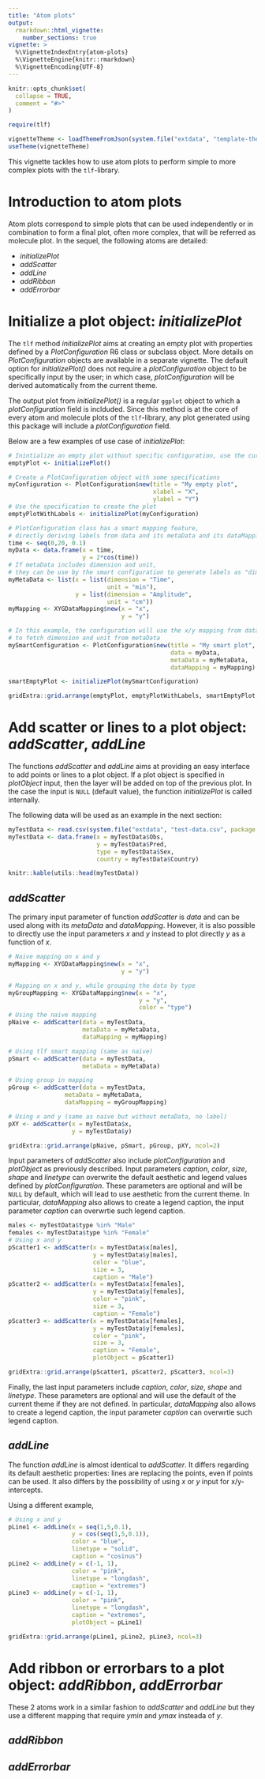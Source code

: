 ```yaml
---
title: "Atom plots"
output: 
  rmarkdown::html_vignette:
    number_sections: true
vignette: >
  %\VignetteIndexEntry{atom-plots}
  %\VignetteEngine{knitr::rmarkdown}
  %\VignetteEncoding{UTF-8}
---
```


```r
knitr::opts_chunk$set(
  collapse = TRUE,
  comment = "#>"
)
```

```r
require(tlf)
```

```r
vignetteTheme <- loadThemeFromJson(system.file("extdata", "template-theme.json", package = "tlf"))
useTheme(vignetteTheme)
```
This vignette tackles how to use atom plots to perform simple to more complex plots with the `tlf`-library.

# Introduction to atom plots

Atom plots correspond to simple plots that can be used independently or in combination to form a final plot, often more complex, that will be referred as molecule plot.
In the sequel, the following atoms are detailed:

- *initializePlot*
- *addScatter*
- *addLine*
- *addRibbon*
- *addErrorbar*

# Initialize a plot object: *initializePlot*

The `tlf` method *initializePlot* aims at creating an empty plot with properties defined by a *PlotConfiguration* R6 class or subclass object.
More details on *PlotConfiguration* objects are available in a separate vignette.
The default option for *initializePlot()* does not require a *plotConfiguration* object to be specifically input by the user; 
in which case, *plotConfiguration* will be derived automatically from the current theme.

The output plot from *initializePlot()* is a regular `ggplot` object to which a *plotConfiguration* field is inclduded.
Since this method is at the core of every atom and molecule plots of the `tlf`-library, any plot generated using this package will include a *plotConfiguration* field.

Below are a few examples of use case of *initializePlot*:
```r
# Inintialize an empty plot without specific configuration, use the current theme
emptyPlot <- initializePlot()

# Create a PlotConfiguration object with some specifications
myConfiguration <- PlotConfiguration$new(title = "My empty plot",
                                         xlabel = "X",
                                         ylabel = "Y")
# Use the specification to create the plot
emptyPlotWithLabels <- initializePlot(myConfiguration)

# PlotConfiguration class has a smart mapping feature,
# directly deriving labels from data and its metaData and its dataMapping
time <- seq(0,20, 0.1)
myData <- data.frame(x = time,
                     y = 2*cos(time))
# If metaData includes dimension and unit, 
# they can be use by the smart configuration to generate labels as "dimension [unit]"
myMetaData <- list(x = list(dimension = "Time",
                            unit = "min"),
                   y = list(dimension = "Amplitude",
                            unit = "cm"))
myMapping <- XYGDataMapping$new(x = "x",
                                y = "y")

# In this example, the configuration will use the x/y mapping from dataMapping
# to fetch dimension and unit from metaData
mySmartConfiguration <- PlotConfiguration$new(title = "My smart plot",
                                              data = myData,
                                              metaData = myMetaData,
                                              dataMapping = myMapping)

smartEmptyPlot <- initializePlot(mySmartConfiguration)
```

```r
gridExtra::grid.arrange(emptyPlot, emptyPlotWithLabels, smartEmptyPlot, ncol=3)
```

# Add scatter or lines to a plot object: *addScatter*, *addLine*

The functions *addScatter* and *addLine* aims at providing an easy interface to add points or lines to a plot object.
If a plot object is specified in *plotObject* input, then the layer will be added on top of the previous plot.
In the case the input is `NULL` (default value), the function *initializePlot* is called internally.

The following data will be used as an example in the next section:
```r
myTestData <- read.csv(system.file("extdata", "test-data.csv", package = "tlf"), stringsAsFactors = FALSE)
myTestData <- data.frame(x = myTestData$Obs, 
                         y = myTestData$Pred,
                         type = myTestData$Sex,
                         country = myTestData$Country) 
```
```r
knitr::kable(utils::head(myTestData)) 
```

## *addScatter*

The primary input parameter of function *addScatter* is *data* and can be used along with its *metaData* and *dataMapping*.
However, it is also possible to directly use the input parameters *x* and *y* instead to plot directly *y* as a function of *x*.

```r
# Naive mapping on x and y
myMapping <- XYGDataMapping$new(x = "x",
                                y = "y")

# Mapping on x and y, while grouping the data by type
myGroupMapping <- XYGDataMapping$new(x = "x",
                                     y = "y",
                                     color = "type")
# Using the naive mapping
pNaive <- addScatter(data = myTestData,
                     metaData = myMetaData,
                     dataMapping = myMapping)

# Using tlf smart mapping (same as naive)
pSmart <- addScatter(data = myTestData,
                     metaData = myMetaData)

# Using group in mapping
pGroup <- addScatter(data = myTestData,
                metaData = myMetaData,
                dataMapping = myGroupMapping)

# Using x and y (same as naive but without metaData, no label)
pXY <- addScatter(x = myTestData$x,
                  y = myTestData$y)
```

```r
gridExtra::grid.arrange(pNaive, pSmart, pGroup, pXY, ncol=2)
```

Input parameters of *addScatter* also include *plotConfiguration* and *plotObject* as previously described.
Input parameters *caption*, *color*, *size*, *shape* and *linetype* can overwrite the default aesthetic and legend values defined by *plotConfiguration*.
These parameters are optional and will be `NULL` by default, which will lead to use aesthetic from the current theme.
In particular, *dataMapping* also allows to create a legend caption, the input parameter *caption* can overwrtie such legend caption.

```r
males <- myTestData$type %in% "Male"
females <- myTestData$type %in% "Female"
# Using x and y
pScatter1 <- addScatter(x = myTestData$x[males],
                        y = myTestData$y[males],
                        color = "blue",
                        size = 3,
                        caption = "Male")
pScatter2 <- addScatter(x = myTestData$x[females],
                        y = myTestData$y[females],
                        color = "pink", 
                        size = 3,
                        caption = "Female")
pScatter3 <- addScatter(x = myTestData$x[females],
                        y = myTestData$y[females],
                        color = "pink", 
                        size = 3,
                        caption = "Female",
                        plotObject = pScatter1)
```

```r
gridExtra::grid.arrange(pScatter1, pScatter2, pScatter3, ncol=3)
```

Finally, the last input parameters include *caption*, *color*, *size*, *shape* and *linetype*. 
These parameters are optional and will use the default of the current theme if they are not defined.
In particular, *dataMapping* also allows to create a legend caption, the input parameter *caption* can overwrtie such legend caption.

## *addLine*

The function *addLine* is almost identical to *addScatter*.
It differs regarding its default aesthetic properties: lines are replacing the points, even if points can be used.
It also differs by the possibility of using *x* or *y* input for x/y-intercepts.

Using a different example,

```r
# Using x and y
pLine1 <- addLine(x = seq(1,5,0.1),
                  y = cos(seq(1,5,0.1)),
                  color = "blue",
                  linetype = "solid",
                  caption = "cosinus")
pLine2 <- addLine(y = c(-1, 1),
                  color = "pink",
                  linetype = "longdash",
                  caption = "extremes")
pLine3 <- addLine(y = c(-1, 1),
                  color = "pink",
                  linetype = "longdash",
                  caption = "extremes",
                  plotObject = pLine1)
```

```r
gridExtra::grid.arrange(pLine1, pLine2, pLine3, ncol=3)
```

# Add ribbon or errorbars to a plot object: *addRibbon*, *addErrorbar*

These 2 atoms work in a similar fashion to *addScatter* and *addLine* but they use a different mapping that require *ymin* and *ymax* insteada of *y*.

## *addRibbon*

## *addErrorbar*


